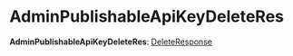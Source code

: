 
# AdminPublishableApiKeyDeleteRes

 **AdminPublishableApiKeyDeleteRes**: [DeleteResponse](../../interfaces/medusa.DeleteResponse/page.mdx)
